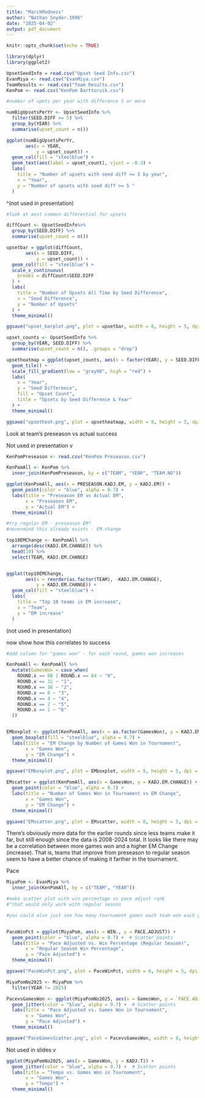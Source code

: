 ---
title: "MarchMadness"
author: "Nathan Snyder.1896"
date: "2025-04-02"
output: pdf_document
---

```{r setup, include=FALSE}
knitr::opts_chunk$set(echo = TRUE)
```

```{r}
library(dplyr)
library(ggplot2)

```

```{r}
UpsetSeedInfo = read.csv("Upset Seed Info.csv")
EvanMiya <- read.csv("EvanMiya.csv")
TeamResults <- read.csv("Team Results.csv")
KenPom <- read.csv("KenPom Barttorvik.csv")
```


```{r}
#number of upets per year with difference 5 or more

numBigUpsetsPerYr <- UpsetSeedInfo %>% 
  filter(SEED.DIFF >= 5) %>%  
  group_by(YEAR) %>%       
  summarise(upset_count = n())

ggplot(numBigUpsetsPerYr, 
       aes(x = YEAR,
           y = upset_count)) +
  geom_col(fill = "steelblue") +
  geom_text(aes(label = upset_count), vjust = -0.3) +
  labs(
    title = "Number of upsets with seed diff >= 5 by year",
    x = "Year",
    y = "Number of upsets with seed diff >= 5 "
  )

```
^(not used in presentation)

```{r}
#look at most common differential for upsets

diffCount <- UpsetSeedInfo%>%  
  group_by(SEED.DIFF) %>%       
  summarise(upset_count = n())

upsetbar = ggplot(diffCount, 
       aes(x = SEED.DIFF,
           y = upset_count)) +
  geom_col(fill = "steelblue") +
  scale_x_continuous(
    breaks = diffCount$SEED.DIFF
  ) +
  labs(
    title = "Number of Upsets All Time by Seed Difference",
    x = "Seed Difference",
    y = "Number of Upsets"
  ) +
  theme_minimal()

ggsave("upset_barplot.png", plot = upsetbar, width = 8, height = 5, dpi = 300)

```


```{r}
upset_counts <- UpsetSeedInfo %>%
  group_by(YEAR, SEED.DIFF) %>%
  summarise(upset_count = n(), .groups = "drop")

upsetheatmap = ggplot(upset_counts, aes(x = factor(YEAR), y = SEED.DIFF, fill = upset_count)) +
  geom_tile() +
  scale_fill_gradient(low = "gray90", high = "red") +   
  labs(
    x = "Year",
    y = "Seed Difference",
    fill = "Upset Count",
    title = "Upsets by Seed Difference & Year"
  ) +
  theme_minimal() 

ggsave("upsetheat.png", plot = upsetheatmap, width = 8, height = 5, dpi = 300)
```





Look at team's preseason vs actual success


Not used in presentation v
```{r}
KenPomPreseason <- read.csv("KenPom Preseason.csv")

KenPomAll <- KenPom %>% 
  inner_join(KenPomPreseason, by = c("TEAM", "YEAR", "TEAM.NO"))

ggplot(KenPomAll, aes(x = PRESEASON.KADJ.EM, y = KADJ.EM)) +
  geom_point(color = "blue", alpha = 0.7) +  
  labs(title = "Preseason EM vs Actual EM",
       x = "Preseason EM",
       y = "Actual EM") +
  theme_minimal()

```



```{r}
#try regular EM - preseason EM?
#nevermind this already exists - EM.change

top10EMChange <- KenPomAll %>% 
  arrange(desc(KADJ.EM.CHANGE)) %>% 
  head(10) %>% 
  select(TEAM, KADJ.EM.CHANGE)


ggplot(top10EMChange, 
       aes(x = reorder(as.factor(TEAM), -KADJ.EM.CHANGE),
           y = KADJ.EM.CHANGE)) +
  geom_col(fill = "steelblue") + 
  labs(
    title = "Top 10 teams in EM increase",
    x = "Team",
    y = "EM increase"
  )

```
(not used in presentation)


now show how this correlates to success

```{r}
#add column for "games won" - for each round, games won increases

KenPomAll <- KenPomAll %>%
  mutate(GamesWon = case_when(
    ROUND.x == 68 | ROUND.x == 64 ~ "0",
    ROUND.x == 32 ~ "1",
    ROUND.x == 16 ~ "2",
    ROUND.x == 8 ~ "3",
    ROUND.x == 4 ~ "4",
    ROUND.x == 2 ~ "5",
    ROUND.x == 1 ~ "6"
  ))


EMboxplot <- ggplot(KenPomAll, aes(x = as.factor(GamesWon), y = KADJ.EM.CHANGE)) +
  geom_boxplot(fill = "steelblue", alpha = 0.7) +
  labs(title = "EM Change by Number of Games Won in Tournament",
       x = "Games Won",
       y = "EM Change") +
  theme_minimal()

ggsave("EMboxplot.png", plot = EMboxplot, width = 8, height = 5, dpi = 300)


```


```{r}
EMscatter = ggplot(KenPomAll, aes(x = GamesWon, y = KADJ.EM.CHANGE)) +
  geom_point(color = "blue", alpha = 0.7) +  
  labs(title = "Number of Games Won in Tournament vs EM Change",
       x = "Games Won",
       y = "EM Change") +
  theme_minimal()

ggsave("EMscatter.png", plot = EMscatter, width = 8, height = 5, dpi = 300)


```
There's obviously more data for the earlier rounds since less teams make it far, but still enough since the data is 2008-2024 total. It looks like there may be a correlation between more games won and a higher EM Change (increase). That is, teams that improve from preseason to regular season seem to have a better chance of making it farther in the tournament.



Pace
```{r}

MiyaPom <- EvanMiya %>% 
  inner_join(KenPomAll, by = c("TEAM", "YEAR"))

```



```{r}
#make scatter plot with win percentage vs pace adjust rank
#^that would only work with regular season

#you could also just see how many tournament games each team won each year


PaceWinPct = ggplot(MiyaPom, aes(x = WIN., y = PACE.ADJUST)) +
  geom_point(color = "blue", alpha = 0.7) +  # Scatter points
  labs(title = "Pace Adjusted vs. Win Percentage (Regular Season)",
       x = "Regular Season Win Percentage",
       y = "Pace Adjusted") +
  theme_minimal()

ggsave("PaceWinPct.png", plot = PaceWinPct, width = 8, height = 5, dpi = 300)
```

```{r}
MiyaPomNo2025 <- MiyaPom %>% 
  filter(YEAR != 2025)

PacevsGamesWon <- ggplot(MiyaPomNo2025, aes(x = GamesWon, y = `PACE.ADJUST`)) +
  geom_jitter(color = "blue", alpha = 0.7) +  # Scatter points
  labs(title = "Pace Adjusted vs. Games Won in Tournament",
       x = "Games Won",
       y = "Pace Adjusted") +
  theme_minimal()

ggsave("PaceGamesScatter.png", plot = PacevsGamesWon, width = 8, height = 5, dpi = 300)
```





Not used in slides v
```{r}
ggplot(MiyaPomNo2025, aes(x = GamesWon, y = KADJ.T)) +
  geom_jitter(color = "blue", alpha = 0.7) +  # Scatter points
  labs(title = "Tempo vs. Games Won in Tournament",
       x = "Games Won",
       y = "Tempo") +
  theme_minimal()
```

